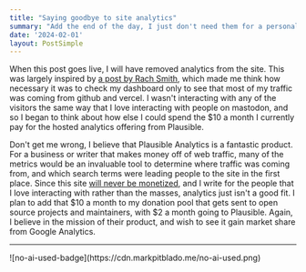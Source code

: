 ```yaml
---
title: "Saying goodbye to site analytics"
summary: "Add the end of the day, I just don't need them for a personal site."
date: '2024-02-01'
layout: PostSimple
---
```


When this post goes live, I will have removed analytics from the site. This was largely inspired by [a post by Rach Smith](https://rachsmith.com/i-turned-off-analytics/), which made me think how necessary it was to check my dashboard only to see that most of my traffic was coming from github and vercel. I wasn't interacting with any of the visitors the same way that I love interacting with people on mastodon, and so I began to think about how else I could spend the $10 a month I currently pay for the hosted analytics offering from Plausible. 

Don't get me wrong, I believe that Plausible Analytics is a fantastic product. For a business or writer that makes money off of web traffic, many of the metrics would be an invaluable tool to determine where traffic was coming from, and which search terms were leading people to the site in the first place. Since this site [will never be monetized](https://nevermonetize.com), and I write for the people that I love interacting with rather than the masses, analytics just isn't a good fit. I plan to add that \$10 a month to my donation pool that gets sent to open source projects and maintainers, with \$2 a month going to Plausible. Again, I believe in the mission of their product, and wish to see it gain market share from Google Analytics.

---

<div className="w-32">
![no-ai-used-badge](https://cdn.markpitblado.me/no-ai-used.png)
</div>
